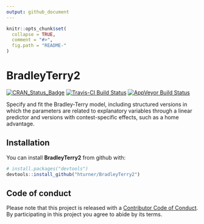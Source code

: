 ```yaml
---
output: github_document
---
```


<!-- README.md is generated from README.Rmd. Please edit that file -->

```r
knitr::opts_chunk$set(
  collapse = TRUE,
  comment = "#>",
  fig.path = "README-"
)
```

# BradleyTerry2

[![CRAN_Status_Badge](http://www.r-pkg.org/badges/version/BradleyTerry2)](https://cran.r-project.org/package=BradleyTerry2)
[![Travis-CI Build Status](https://travis-ci.org/hturner/BradleyTerry2.svg?branch=master)](https://travis-ci.org/hturner/BradleyTerry2)
[![AppVeyor Build Status](https://ci.appveyor.com/api/projects/status/github/hturner/BradleyTerry2?branch=master&svg=true)](https://ci.appveyor.com/project/hturner/BradleyTerry2)

Specify and fit the Bradley-Terry model, including structured versions in which 
the parameters are related to explanatory variables through a linear predictor 
and versions with contest-specific effects, such as a home advantage.

## Installation

You can install **BradleyTerry2** from github with:

```r
# install.packages("devtools")
devtools::install_github("hturner/BradleyTerry2")
```

## Code of conduct

Please note that this project is released with a 
[Contributor Code of Conduct](CONDUCT.md). By participating in this project you 
agree to abide by its terms.